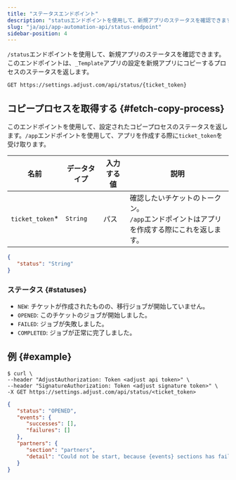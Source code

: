 ```yaml
---
title: "ステータスエンドポイント"
description: "statusエンドポイントを使用して、新規アプリのステータスを確認できます。"
slug: "ja/api/app-automation-api/status-endpoint"
sidebar-position: 4
---
```


`/status`エンドポイントを使用して、新規アプリのステータスを確認できます。このエンドポイントは、`_Template`アプリの設定を新規アプリにコピーするプロセスのステータスを返します。

<CodeBlock title="エンドポイント" highlight="/status, {ticket_token}">

```http
GET https://settings.adjust.com/api/status/{ticket_token}
```

</CodeBlock>

## コピープロセスを取得する {#fetch-copy-process}

このエンドポイントを使用して、設定されたコピープロセスのステータスを返します。`/app`エンドポイントを使用して、アプリを作成する際に`ticket_token`を受け取ります。

| 名前             | データタイプ | 入力する値 | 説明                                                                                           |
| ---------------- | ------------ | ---------- | ---------------------------------------------------------------------------------------------- |
| `ticket_token`\* | `String`     | パス       | 確認したいチケットのトークン。<br />`/app`エンドポイントはアプリを作成する際にこれを返します。 |

```json
{
   "status": "String"
}
```

### ステータス {#statuses}

-  `NEW`: チケットが作成されたものの、移行ジョブが開始していません。
-  `OPENED`: このチケットのジョブが開始しました。
-  `FAILED`: ジョブが失敗しました。
-  `COMPLETED`: ジョブが正常に完了しました。

## 例 {#example}

<CodeBlock title="cURL" highlight="<ticket_token>">

```console
$ curl \
--header "AdjustAuthorization: Token <adjust api token>" \
--header "SignatureAuthorization: Token <adjust signature token>" \
-X GET https://settings.adjust.com/api/status/<ticket_token>
```

</CodeBlock>
<CodeBlock title="成功レスポンス">

```json
{
   "status": "OPENED",
   "events": {
      "successes": [],
      "failures": []
   },
   "partners": {
      "section": "partners",
      "detail": "Could not be start, because {events} sections has failed"
   }
}
```

</CodeBlock>
